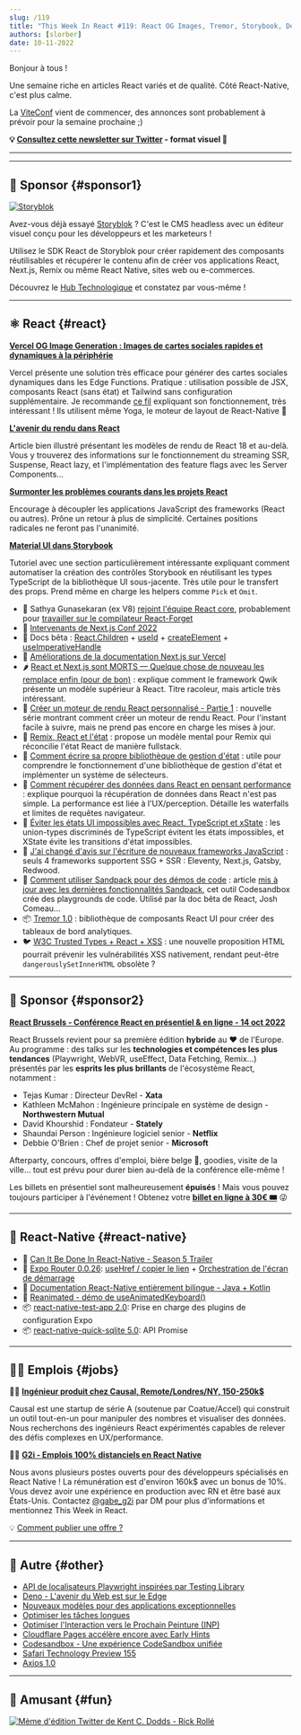 ```yaml
---
slug: /119
title: "This Week In React #119: React OG Images, Tremor, Storybook, Decoupling, Rendering, Data-Fetching, Remix, Qwik, TypeScript, Playwright..."
authors: [slorber]
date: 10-11-2022
---
```


Bonjour à tous !

Une semaine riche en articles React variés et de qualité. Côté React-Native, c'est plus calme.

La [ViteConf](https://viteconf.org/) vient de commencer, des annonces sont probablement à prévoir pour la semaine prochaine ;)

<!-- truncate -->

**💡 [Consultez cette newsletter sur Twitter](https://slo.im/thread) - format visuel 🎨**

---


<Support />

---

## 💸 Sponsor {#sponsor1}

[![Storyblok](/emails/issues/116/storyblok.png)](https://www.storyblok.com/?utm_source=thisweekinreact&utm_medium=display&utm_campaign=AWA_SPON_TWIREACT_TRA&utm_content=thisweekinreact_en)

Avez-vous déjà essayé [Storyblok](https://www.storyblok.com/?utm_source=thisweekinreact&utm_medium=display&utm_campaign=AWA_SPON_TWIREACT_TRA&utm_content=thisweekinreact_en) ? C'est le CMS headless avec un éditeur visuel conçu pour les développeurs et les marketeurs !

Utilisez le SDK React de Storyblok pour créer rapidement des composants réutilisables et récupérer le contenu afin de créer vos applications React, Next.js, Remix ou même React Native, sites web ou e-commerces.

Découvrez le [Hub Technologique](https://www.storyblok.com/technologies?utm_source=thisweekinreact&utm_medium=display&utm_campaign=AWA_SPON_TWIREACT_TRA&utm_content=thisweekinreact_en) et constatez par vous-même !

---

## ⚛️ React {#react}

**[Vercel OG Image Generation : Images de cartes sociales rapides et dynamiques à la périphérie](https://vercel.com/blog/introducing-vercel-og-image-generation-fast-dynamic-social-card-images)**

Vercel présente une solution très efficace pour générer des cartes sociales dynamiques dans les Edge Functions. Pratique : utilisation possible de JSX, composants React (sans état) et Tailwind sans configuration supplémentaire. Je recommande [ce fil](https://twitter.com/shuding_/status/1579607964549513217) expliquant son fonctionnement, très intéressant ! Ils utilisent même Yoga, le moteur de layout de React-Native 🤭

**[L'avenir du rendu dans React](https://prateeksurana.me/blog/future-of-rendering-in-react/)**

Article bien illustré présentant les modèles de rendu de React 18 et au-delà. Vous y trouverez des informations sur le fonctionnement du streaming SSR, Suspense, React lazy, et l'implémentation des feature flags avec les Server Components...

**[Surmonter les problèmes courants dans les projets React](https://dinosaurs-with-jetpacks.com/posts/react-problems)**

Encourage à découpler les applications JavaScript des frameworks (React ou autres). Prône un retour à plus de simplicité. Certaines positions radicales ne feront pas l'unanimité.

**[Material UI dans Storybook](https://storybook.js.org/blog/material-ui-in-storybook/)**

Tutoriel avec une section particulièrement intéressante expliquant comment automatiser la création des contrôles Storybook en réutilisant les types TypeScript de la bibliothèque UI sous-jacente. Très utile pour le transfert des props. Prend même en charge les helpers comme `Pick` et `Omit`.

- 👤 Sathya Gunasekaran (ex V8) [rejoint l'équipe React core](https://twitter.com/_gsathya/status/1578816177371250688), probablement pour [travailler sur le compilateur React-Forget](https://twitter.com/Huxpro/status/1578865666010263552)
- 👥 [Intervenants de Next.js Conf 2022](https://twitter.com/vercel/status/1578401243243741185)
- 📖 Docs bêta : [React.Children](https://twitter.com/dan_abramov/status/1578457525628047360) + [useId](https://twitter.com/dan_abramov/status/1577283961763467265) + [createElement](https://twitter.com/dan_abramov/status/1577463721193897985) + [useImperativeHandle](https://twitter.com/dan_abramov/status/1577717226269966336)
- 📖 [Améliorations de la documentation Next.js sur Vercel](https://twitter.com/leeerob/status/1577788730349436928)
- 🌶 [React et Next.js sont MORTS — Quelque chose de nouveau les remplace enfin (pour de bon)](https://javascript.plainenglish.io/react-and-next-js-is-dead-something-new-is-finally-replacing-it-for-good-c792c48806f6) : explique comment le framework Qwik présente un modèle supérieur à React. Titre racoleur, mais article très intéressant.
- 📜 [Créer un moteur de rendu React personnalisé - Partie 1](https://www.markcodes.dev/posts/build-react-custom-renderer-part-1) : nouvelle série montrant comment créer un moteur de rendu React. Pour l'instant facile à suivre, mais ne prend pas encore en charge les mises à jour.
- 📜 [Remix, React et l'état](https://blog.jim-nielsen.com/2022/remix-react-and-state/) : propose un modèle mental pour Remix qui réconcilie l'état React de manière fullstack.
- 📜 [Comment écrire sa propre bibliothèque de gestion d'état](https://judehunter.dev/blog/how-to-write-your-own-state-management-library) : utile pour comprendre le fonctionnement d'une bibliothèque de gestion d'état et implémenter un système de sélecteurs.
- 📜 [Comment récupérer des données dans React en pensant performance](https://www.developerway.com/posts/how-to-fetch-data-in-react) : explique pourquoi la récupération de données dans React n'est pas simple. La performance est liée à l'UX/perception. Détaille les waterfalls et limites de requêtes navigateur.
- 📜 [Éviter les états UI impossibles avec React, TypeScript et xState](https://whereisthemouse.com/avoid-impossible-ui-states-with-react-typescript-and-xstate) : les union-types discriminés de TypeScript évitent les états impossibles, et XState évite les transitions d'état impossibles.
- 📜 [J'ai changé d'avis sur l'écriture de nouveaux frameworks JavaScript](https://whitep4nth3r.com/blog/write-a-new-javascript-framework/) : seuls 4 frameworks supportent SSG + SSR : Eleventy, Next.js, Gatsby, Redwood.
- 📜 [Comment utiliser Sandpack pour des démos de code](https://www.ctnicholas.dev/articles/how-to-use-sandpack-for-code-demos) : article [mis à jour avec les dernières fonctionnalités Sandpack](https://twitter.com/ctnicholasdev/status/1577683748878884864), cet outil Codesandbox crée des playgrounds de code. Utilisé par la doc bêta de React, Josh Comeau...
- 📦 [Tremor 1.0](https://www.tremor.so/) : bibliothèque de composants React UI pour créer des tableaux de bord analytiques.
- 🐦 [W3C Trusted Types + React + XSS](https://twitter.com/sebastienlorber/status/1579485631260286977) : une nouvelle proposition HTML pourrait prévenir les vulnérabilités XSS nativement, rendant peut-être `dangerouslySetInnerHTML` obsolète ?

<SubscribeFormEmbed />

---

## 💸 Sponsor {#sponsor2}

[**React Brussels - Conférence React en présentiel & en ligne - 14 oct 2022**](https://www.react.brussels/)

React Brussels revient pour sa première édition **hybride** au ❤️ de l'Europe. Au programme : des talks sur les **technologies et compétences les plus tendances** (Playwright, WebVR, useEffect, Data Fetching, Remix...) présentés par les **esprits les plus brillants** de l'écosystème React, notamment :

- Tejas Kumar : Directeur DevRel - **Xata**
- Kathleen McMahon : Ingénieure principale en système de design - **Northwestern Mutual**
- David Khourshid : Fondateur - **Stately**
- Shaundai Person : Ingénieure logiciel senior - **Netflix**
- Debbie O'Brien : Chef de projet senior - **Microsoft**

Afterparty, concours, offres d'emploi, bière belge 🍺, goodies, visite de la ville... tout est prévu pour durer bien au-delà de la conférence elle-même !

Les billets en présentiel sont malheureusement **épuisés** ! Mais vous pouvez toujours participer à l'événement ! Obtenez votre [**billet en ligne à 30€ 🎟**](https://ti.to/bejs/react-brussels-2022/discount/online_lastweek) 😜

---

## 📱 React-Native {#react-native}

- 🎥 [Can It Be Done In React-Native - Season 5 Trailer](https://www.youtube.com/watch?v=GArbi97dV08)
- 🚧 [Expo Router 0.0.26](https://twitter.com/Baconbrix/status/1578805793733763072): [useHref / copier le lien](https://twitter.com/Baconbrix/status/1578176991441784833) + [Orchestration de l'écran de démarrage](https://twitter.com/Baconbrix/status/1577690073906257921)
- 📖 [Documentation React-Native entièrement bilingue - Java + Kotlin](https://twitter.com/reactnative/status/1578332414145105921)
- 🎨 [Reanimated - démo de useAnimatedKeyboard()](https://twitter.com/swmansion/status/1579471824831725571)
- 📦 [react-native-test-app 2.0](https://twitter.com/lord_sherlock/status/1578312268663906304): Prise en charge des plugins de configuration Expo
- 📦 [react-native-quick-sqlite 5.0](https://twitter.com/ospfranco/status/1578145916510273536): API Promise

---

## 🧑‍💻 Emplois {#jobs}

🧑‍💼 [**Ingénieur produit chez Causal, Remote/Londres/NY, 150-250k$**](https://jobs.lever.co/causal-app/4acaafbe-ef3d-45a6-bbe6-687c022d727c?lever-origin=applied&lever-source%5B%5D=thisweekinreact.com)

Causal est une startup de série A (soutenue par Coatue/Accel) qui construit un outil tout-en-un pour manipuler des nombres et visualiser des données. Nous recherchons des ingénieurs React expérimentés capables de relever des défis complexes en UX/performance.

🧑‍💼 [**G2i - Emplois 100% distanciels en React Native**](https://twitter.com/gabe_g2i/status/1563204813881425926?s=20&t=ArRLC77BpRwXXCdx8fnUqw)

Nous avons plusieurs postes ouverts pour des développeurs spécialisés en React Native ! La rémunération est d'environ 160k$ avec un bonus de 10%. Vous devez avoir une expérience en production avec RN et être basé aux États-Unis. Contactez [@gabe_g2i](https://twitter.com/gabe_g2i) par DM pour plus d'informations et mentionnez This Week in React.

💡 [Comment publier une offre ?](https://thisweekinreact.com/sponsor)

---

## 🔀 Autre {#other}

- [API de localisateurs Playwright inspirées par Testing Library](https://twitter.com/diegohaz/status/1578567655493193728)
- [Deno - L'avenir du Web est sur le Edge](https://deno.com/blog/the-future-of-web-is-on-the-edge)
- [Nouveaux modèles pour des applications exceptionnelles](https://web.dev/new-patterns-for-amazing-apps/)
- [Optimiser les tâches longues](https://web.dev/optimize-long-tasks/)
- [Optimiser l'Interaction vers le Prochain Peinture (INP)](https://speaking.jeremy.codes/GptKXg/optimizing-interaction-to-next-paint-inp)
- [Cloudflare Pages accélère encore avec Early Hints](https://blog.cloudflare.com/early-hints-on-cloudflare-pages/)
- [Codesandbox - Une expérience CodeSandbox unifiée](https://codesandbox.io/post/a-unified-codesandbox-experience)
- [Safari Technology Preview 155](https://webkit.org/blog/13338/release-notes-for-safari-technology-preview-155/)
- [Axios 1.0](https://github.com/axios/axios/releases/tag/v1.0.0)

---

## 🤭 Amusant {#fun}

[![Mème d'édition Twitter de Kent C. Dodds - Rick Rollé](/emails/issues/119/meme.png)](https://twitter.com/kentcdodds/status/1578334293863956480/history)
